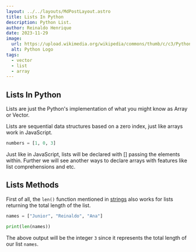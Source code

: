 ```yaml
---
layout: ../../layouts/MdPostLayout.astro
title: Lists In Python
description: Python List.
author: Reinaldo Henrique
date: 2023-11-29
image:
  url: https://upload.wikimedia.org/wikipedia/commons/thumb/c/c3/Python-logo-notext.svg/640px-Python-logo-notext.svg.png
  alt: Python Logo
tags:
  - vector
  - list
  - array
---
```


## Lists In Python

Lists are just the Python's implementation of what you might know as Array or Vector.

Lists are sequential data structures based on a zero index, just like arrays work in JavaScript.

```python
numbers = [1, 0, 3]
```

Just like in JavaScript, lists will be declared with \[\] passing the elements within.
Further we will see another ways to declare arrays with features like list comprehensions and etc.

## Lists Methods

First of all, the `len()` function mentioned in <a href="/posts/strings">strings</a> also works for lists returning the total length of the list.

```python
names = ["Junior", "Reinaldo", "Ana"]

print(len(names))
```

The above output will be the integer `3` since it represents the total length of our list `names`.

